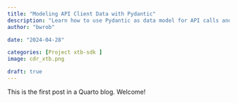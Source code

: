 ```yaml
---
title: "Modeling API Client Data with Pydantic"
description: "Learn how to use Pydantic as data model for API calls and response processing."
author: "bwrob"

date: "2024-04-28"

categories: [Project xtb-sdk ]
image: cdr_xtb.png

draft: true
---
```


This is the first post in a Quarto blog. Welcome!
